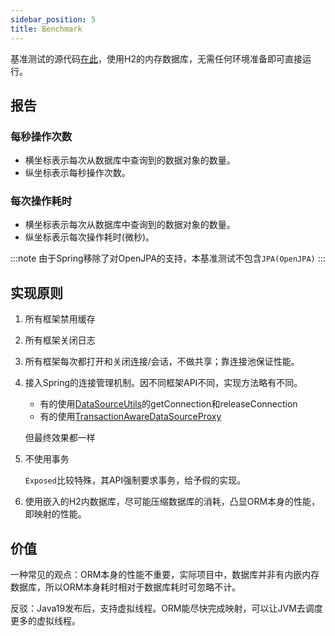 ```yaml
---
sidebar_position: 5
title: Benchmark
---
```



基准测试的源代码[在此](https://github.com/babyfish-ct/jimmer/tree/main/benchmark)，使用H2的内存数据库，无需任何环境准备即可直接运行。

## 报告

### 每秒操作次数

- 横坐标表示每次从数据库中查询到的数据对象的数量。
- 纵坐标表示每秒操作次数。

<Benchmark type="OPS" locale="zh"/>

### 每次操作耗时

- 横坐标表示每次从数据库中查询到的数据对象的数量。
- 纵坐标表示每次操作耗时(微秒)。

<Benchmark type="TIME" locale="zh"/>

:::note
由于Spring移除了对OpenJPA的支持，本基准测试不包含`JPA(OpenJPA)`
:::

## 实现原则

1.  所有框架禁用缓存

2.  所有框架关闭日志

3.  所有框架每次都打开和关闭连接/会话，不做共享；靠连接池保证性能。

4.  接入Spring的连接管理机制。因不同框架API不同，实现方法略有不同。
    
    - 有的使用[DataSourceUtils](https://docs.spring.io/spring-framework/docs/current/javadoc-api/org/springframework/jdbc/datasource/DataSourceUtils.html)的getConnection和releaseConnection
    - 有的使用[TransactionAwareDataSourceProxy](https://docs.spring.io/spring-framework/docs/current/javadoc-api/org/springframework/jdbc/datasource/TransactionAwareDataSourceProxy.html)
    
    但最终效果都一样
5.  不使用事务
    
    `Exposed`比较特殊，其API强制要求事务，给予假的实现。

6.  使用嵌入的H2内数据库，尽可能压缩数据库的消耗，凸显ORM本身的性能，即映射的性能。

## 价值

一种常见的观点：ORM本身的性能不重要，实际项目中，数据库并非有内嵌内存数据库，所以ORM本身耗时相对于数据库耗时可忽略不计。

反驳：Java19发布后，支持虚拟线程。ORM能尽快完成映射，可以让JVM去调度更多的虚拟线程。
